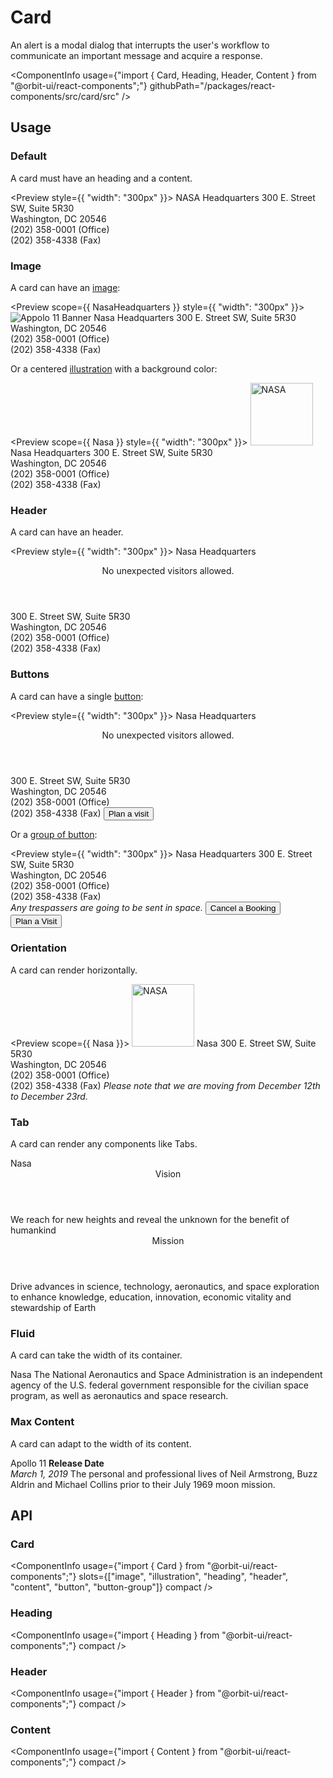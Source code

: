 
<Meta
    title="Components/Card"
    id="card"
/>

# Card

<Tagline>An alert is a modal dialog that interrupts the user's workflow to communicate an important message and acquire a response.</Tagline>

<ComponentInfo
    usage={"import { Card, Heading, Header, Content } from \"@orbit-ui/react-components\";"}
    githubPath="/packages/react-components/src/card/src"
/>

## Usage

### Default

A card must have an heading and a content.

<Preview style={{ "width": "300px" }}>
    <Story name="default">
        <Card>
            <Heading>NASA Headquarters</Heading>
            <Content>
                300 E. Street SW, Suite 5R30<br/>
            Washington, DC 20546<br/>
            (202) 358-0001 (Office)<br/>
            (202) 358-4338 (Fax)
            </Content>
        </Card>
    </Story>
</Preview>

### Image

A card can have an [image](?path=/story/chromatic-image--default):

<Preview scope={{ NasaHeadquarters }} style={{ "width": "300px" }}>
    <Story name="image">
        <Card>
            <Image src={NasaHeadquarters} alt="Appolo 11 Banner" />
            <Heading>Nasa Headquarters</Heading>
            <Content>
                300 E. Street SW, Suite 5R30<br/>
            Washington, DC 20546<br/>
            (202) 358-0001 (Office)<br/>
            (202) 358-4338 (Fax)
            </Content>
        </Card>
    </Story>
</Preview>

Or a centered [illustration](?path=/docs/illustration--horizontal) with a background color:

<Preview scope={{ Nasa }} style={{ "width": "300px" }}>
    <Story name="illustration">
        <Card >
            <Illustration color="marine-100">
                <Image src={Nasa} alt="NASA" width="100px" />
            </Illustration>
            <Heading>Nasa Headquarters</Heading>
            <Content>
            300 E. Street SW, Suite 5R30<br/>
            Washington, DC 20546<br/>
            (202) 358-0001 (Office)<br/>
            (202) 358-4338 (Fax)
            </Content>
        </Card>
    </Story>
</Preview>

### Header

A card can have an header.

<Preview style={{ "width": "300px" }}>
    <Story name="header">
        <Card>
            <Heading>Nasa Headquarters</Heading>
            <Header>No unexpected visitors allowed.</Header>
            <Content>
            300 E. Street SW, Suite 5R30<br/>
            Washington, DC 20546<br/>
            (202) 358-0001 (Office)<br/>
            (202) 358-4338 (Fax)
            </Content>
        </Card>
    </Story>
</Preview>

### Buttons

A card can have a single [button](?path=/docs/button--default-story):

<Preview style={{ "width": "300px" }}>
    <Story name="button">
        <Card>
            <Heading>Nasa Headquarters</Heading>
            <Header>No unexpected visitors allowed.</Header>
            <Content>
            300 E. Street SW, Suite 5R30<br/>
            Washington, DC 20546<br/>
            (202) 358-0001 (Office)<br/>
            (202) 358-4338 (Fax)
            </Content>
            <Button>Plan a visit</Button>
        </Card>
    </Story>
</Preview>

Or a [group of button](?path=/docs/button--default-story#button-group):

<Preview style={{ "width": "300px" }}>
    <Story name="buttons">
        <Card >
            <Heading>Nasa Headquarters</Heading>
            <Content>
                <Paragraph>
            300 E. Street SW, Suite 5R30<br/>
            Washington, DC 20546<br/>
            (202) 358-0001 (Office)<br/>
            (202) 358-4338 (Fax)<br/>
                </Paragraph>
                <Paragraph>
                    <em>Any trespassers are going to be sent in space.</em>
                </Paragraph>
            </Content>
            <ButtonGroup>
                <Button variant="outline">Cancel a Booking</Button>
                <Button>Plan a Visit</Button>
            </ButtonGroup>
        </Card>
    </Story>
</Preview>

### Orientation

A card can render horizontally.

<Preview scope={{ Nasa }}>
    <Story name="horizontal">
        <Card orientation="horizontal">
            <Illustration color="marine-100">
                <Image src={Nasa} alt="NASA" width="100px" />
            </Illustration>
            <Heading>Nasa</Heading>
            <Content>
                <Paragraph>
                    300 E. Street SW, Suite 5R30<br/>
                    Washington, DC 20546<br/>
                    (202) 358-0001 (Office)<br/>
                    (202) 358-4338 (Fax)
                </Paragraph>
                <Paragraph>
                    <em>Please note that we are moving from December 12th to December 23rd.</em>
                </Paragraph>
            </Content>
        </Card>
    </Story>
</Preview>

### Tab

A card can render any components like Tabs.

<Preview>
    <Story name="tab">
        <Card>
            <Heading>Nasa</Heading>
            <Content>
                <Tabs aria-label="NASA">
                    <Item key="vision">
                        <Header>Vision</Header>
                        <Content>We reach for new heights and reveal the unknown for the benefit of humankind</Content>
                    </Item>
                    <Item key="mission">
                        <Header>Mission</Header>
                        <Content>Drive advances in science, technology, aeronautics, and space exploration to enhance knowledge, education, innovation, economic vitality and stewardship of Earth</Content>
                    </Item>
                </Tabs>
            </Content>
        </Card>
    </Story>
</Preview>

### Fluid

A card can take the width of its container.

<Preview>
    <Story name="fluid">
        <Card fluid>
            <Heading>Nasa</Heading>
            <Content>The National Aeronautics and Space Administration is an independent agency of the U.S. federal government responsible for the civilian space program, as well as aeronautics and space research.</Content>
        </Card>
    </Story>
</Preview>

### Max Content

A card can adapt to the width of its content.

<Preview>
    <Story name="max-content">
        <Card>
            <Heading>Apollo 11</Heading>
            <Content>
                <Paragraph>
                    <strong>    Release Date</strong><br/>
                    <em>March 1, 2019</em>
                </Paragraph>
                <Paragraph>
                    The personal and professional lives of Neil Armstrong, Buzz Aldrin and Michael Collins prior to their July 1969 moon mission.
                </Paragraph>
            </Content>
        </Card>
    </Story>
</Preview>

## API

### Card

<ComponentInfo
    usage={"import { Card } from \"@orbit-ui/react-components\";"}
    slots={["image", "illustration", "heading", "header", "content", "button", "button-group"]}
    compact
/>

<ArgsTable of={InnerCard} sort="alpha" />

### Heading

<ComponentInfo
    usage={"import { Heading } from \"@orbit-ui/react-components\";"}
    compact
/>

<ArgsTable of={InnerHeading} sort="alpha" />

### Header

<ComponentInfo
    usage={"import { Header } from \"@orbit-ui/react-components\";"}
    compact
/>

<ArgsTable of={InnerHeader} sort="alpha" />

### Content

<ComponentInfo
    usage={"import { Content } from \"@orbit-ui/react-components\";"}
    compact
/>

<ArgsTable of={InnerContent} sort="alpha" />
